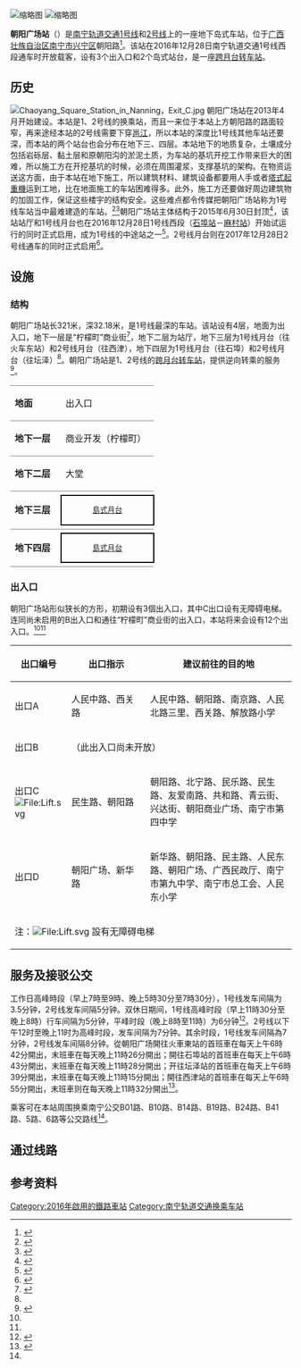 {{NoteTA
|G1=Railway
|G2=Transport
}}
{{Infobox station
|name        = 朝阳广场站
|native_name = Camh Cauzyangz Gvangjcangz
|native_name_lang = za
|eng_name    = Chaoyang Square Station
|linecolour  = #{{南宁轨道交通标志色|1}}
|linecolour2 = #{{南宁轨道交通标志色|2}}
|image       = 南宁轨道交通朝阳广场站站台 (10).jpg
|caption     = 
|Number      = 
|address     = [[广西壮族自治区|广西壮族自治区]][[南宁市|南宁市]][[兴宁区|兴宁区]]朝阳路
|coordinates = {{coord|22|49|11.5|N|108|19|00.7|E|type:railway}}
|line        = [[南宁轨道交通|南宁轨道交通]]{{南宁轨道交通线路名|1}}、{{南宁轨道交通线路名|2}}
|platforms   = 2个[[岛式站台|岛式站台]]
|exits       = 3个出入口
|opened      = 2016年12月28日
|first       = {{南宁轨道交通线路名|1}}<br />往[[石埠站|石埠站]]方向：06:43<br />往[[南宁东站|火车东站]]方向：06:42<br/>{{南宁轨道交通线路名|2}}<br />往[[坛泽站|坛泽站]]方向：06:39<br />往[[西津站|西津站]]方向：06:55
|last        = {{南宁轨道交通线路名|1}}<br />往[[石埠站|石埠站]]方向：23:28<br />往[[南宁东站|火车东站]]方向：23:26<br/>{{南宁轨道交通线路名|2}}<br />往[[坛泽站|坛泽站]]方向：23:15<br />往[[西津站|西津站]]方向：23:32
}}
[[File:南宁轨道交通朝阳广场站D出口.jpg|缩略图]]
[[File:南宁轨道交通朝阳广场站G出口.jpg|缩略图]]

'''朝阳广场站'''（{{lang-za|Camh Cauzyangz Gvangjcangz}}）是[[南宁轨道交通|南宁轨道交通]][[南宁轨道交通1号线|1号线]]和[[南宁轨道交通2号线|2号线]]上的一座地下岛式车站，位于[[广西壮族自治区|广西壮族自治区]][[南宁市|南宁市]][[兴宁区|兴宁区]]朝阳路<ref name=zhao>{{cite news|title=站点地图 出行指南|author=赵劲松|date=2017-12-28|work=南国早报|publisher=广西日报传媒集团|pages=A104|accessdate=2016-12-28|location=南宁}}</ref>。该站在2016年12月28日南宁轨道交通1号线西段通车时开放载客，设有3个出入口和2个岛式站台，是一座[[跨月台转车站|跨月台转车站]]。

== 历史 ==
[[File:Chaoyang_Square_Station_in_Nanning，Exit_C.jpg|thumb]]
朝阳广场站在2013年4月开始建设。本站是1、2号线的换乘站，而且一来位于本站上方朝阳路的路面较窄，再来途经本站的2号线需要下穿[[邕江|邕江]]，所以本站的深度比1号线其他车站还要深，而本站的两个站台也会分布在地下三、四层。本站地下的地质复杂，土壤成分包括岩砾层、黏土层和原朝阳沟的淤泥土质，为车站的基坑开挖工作带来巨大的困难，所以施工方在开挖基坑的时候，必须在周围灌浆，支撑基坑的架构。在物资运送这方面，由于本站在地下施工，所以建筑材料、建筑设备都要用人手或者[[塔式起重機|塔式起重機]]运到工地，比在地面施工的车站困难得多。此外，施工方还要做好周边建筑物的加固工作，保证这些楼宇的结构安全。这些难点都令传媒把朝阳广场站称为1号线车站当中最难建造的车站。<ref name="lu">{{cite news|url=http://www.gxnews.com.cn/staticpages/20160414/newgx570ecc79-14734411.shtml|title=南宁地铁1号线最深站点啥样？平均开挖深度32.18米|author1=卢盈|author2=徐天保|date=2016-04-14|work=广西新闻网|publisher=广西日报传媒集团|accessdate=2016-12-29|location=南宁|archive-url=https://web.archive.org/web/20161228210858/http://www.gxnews.com.cn/staticpages/20160414/newgx570ecc79-14734411.shtml|archive-date=2016-12-28|dead-url=yes}}</ref><ref name=long>{{cite news|url=http://www.gx.xinhuanet.com/dtzx/nanning/2015-05/27/c_1115423283.htm|title=南宁地铁1号线朝阳广场站主体结构6月封顶 明年通车|author=龙博|date=2015-05-27|work=新华网|publisher=南宁新闻网|accessdate=2016-12-29|deadurl=yes|archiveurl=https://web.archive.org/web/20161230085736/http://www.gx.xinhuanet.com/dtzx/nanning/2015-05/27/c_1115423283.htm|archivedate=2016-12-30}}</ref>朝阳广场站主体结构于2015年6月30日封顶<ref>{{cite web|url=http://gx.people.com.cn/n/2015/0926/c179430-26539362.html|title=南宁地铁1号线隧道全线贯通 全面进入机电安装阶段|author=李慧婷|date=2015-09-26|work=人民网广西频道|publisher=南宁新闻网|accessdate=2016-12-29|archive-date=2016-02-08|archive-url=https://web.archive.org/web/20160208181821/http://gx.people.com.cn/n/2015/0926/c179430-26539362.html|dead-url=no}}</ref>，该站站厅和1号线月台也在2016年12月28日1号线西段（[[石埠站|石埠站]]－[[麻村站|麻村站]]）开始试运行的同时正式启用，成为1号线的中途站之一<ref name=huang>{{cite news|url=http://www.nnnews.net/news/201612/t20161228_1768180.html|title=南宁地铁1号线全线开通 首末班时间为6:30至22:00|author=黄登|date=2016-12-28|work=南宁新闻网|publisher=南宁日报社|accessdate=2016-12-28|archive-url=https://web.archive.org/web/20161229031641/http://www.nnnews.net/news/201612/t20161228_1768180.html|archive-date=2016-12-29|dead-url=yes}}</ref>。2号线月台则在2017年12月28日2号线通车的同时正式启用<ref name=chenw>{{cite news|author1=陈伟冬|title=南宁地铁2号线12月28日将开通试运营 全线票价5元|url=http://www.gxnews.com.cn/staticpages/20171225/newgx5a410a06-16783614.shtml|accessdate=2017-12-27|work=广西新闻网|publisher=广西日报传媒集团|location=南宁|date=2017-12-25|archive-url=https://web.archive.org/web/20181124055423/http://www.gxnews.com.cn/staticpages/20171225/newgx5a410a06-16783614.shtml|archive-date=2018-11-24|dead-url=yes}}</ref>。

== 设施 ==
=== 结构 ===
朝阳广场站长321米，深32.18米，是1号线最深的车站。该站设有4层，地面为出入口，地下一层是“柠檬町”商业街<ref>{{cite news|url=http://www.nnnews.net/news/201612/t20161228_1768181.html|title=南宁三大主题地铁商业街区开业 地铁商业时代来临|author=黄登|date=2016-12-28|work=南宁新闻网|publisher=南宁日报社|accessdate=2017-01-08|archive-url=https://web.archive.org/web/20170108193111/http://www.nnnews.net/news/201612/t20161228_1768181.html|archive-date=2017-01-08|dead-url=yes}}</ref>，地下二层为站厅，地下三层为1号线月台（往火车东站）和2号线月台（往西津），地下四层为1号线月台（往石埠）和2号线月台（往坛泽）<ref name="lu"/>。朝阳广场站是1、2号线的[[跨月台转车站|跨月台转车站]]，提供逆向转乘的服务<ref>{{cite news|url=http://www.gx.xinhuanet.com/newscenter/2015-07/23/c_1116013750_3.htm|title=南宁地铁1号线火车站至朝阳站区间预计八月初贯通|author=黄登|date=2015-07-23|work=新华网|publisher=南宁新闻网|accessdate=2016-12-29|archiveurl=https://web.archive.org/web/20161230085452/http://www.gx.xinhuanet.com/newscenter/2015-07/23/c_1116013750_3.htm|archivedate=2016-12-30}}</ref>。

{|cellspacing=0 cellpadding=3
|-
|style="border-top:solid 1px gray;border-bottom:solid 1px gray;" width=75 valign=top|'''地面'''
|style="border-top:solid 1px gray;border-bottom:solid 1px gray;" width=150 valign=top colspan=2|出入口
|-
|style="border-bottom:solid 1px gray;" valign=top|'''地下一层'''
|style="border-bottom:solid 1px gray;" valign=top colspan=2|商业开发（柠檬町）
|-
|style="border-bottom:solid 1px gray;" valign=top|'''地下二层'''
|style="border-bottom:solid 1px gray;" valign=top|大堂
|style="border-bottom:solid 1px gray;" valign=top|客服中心、自助服务
|-
|style="border-bottom:solid 1px gray;" rowspan=3 valign=top|'''地下三层'''
|style="border-bottom:solid 1px gray;"|
|style="border-bottom:solid 1px gray;"|{{南宁轨道交通线路名|1|c}}列車往[[南宁东站#地铁车站|火车东站]]方向 {{arrow|R}}
|-
|style="border:solid 2px black;font-size:smaller;text-align:center;" colspan=2|[[島式月台|島式月台]]
|-
|style="border-bottom:solid 1px gray;"|{{arrow|L}}
|style="border-bottom:solid 1px gray;"|{{南宁轨道交通线路名|2|c}}列車往[[西津站|西津]]方向 
|-
|style="border-bottom:solid 1px gray;" rowspan=3 valign=top|'''地下四层'''
|style="border-bottom:solid 1px gray;"|{{arrow|L}}
|style="border-bottom:solid 1px gray;"|{{南宁轨道交通线路名|1|c}}列車往[[石埠站|石埠]]方向
|-
|style="border:solid 2px black;font-size:smaller;text-align:center;" colspan=2|[[島式月台|島式月台]]
|-
|style="border-bottom:solid 1px gray;"|
|style="border-bottom:solid 1px gray;"|{{南宁轨道交通线路名|2|c}}列車往[[坛泽站|坛泽]]方向 {{arrow|R}}
|}

=== 出入口 ===
朝阳广场站形似狭长的方形，初期设有3個出入口，其中C出口设有无障碍电梯。连同尚未启用的B出入口和通往“柠檬町”商业街的出入口，本站将来会设有12个出入口。<ref name=zhao/><ref name=lu/>

{| class="wikitable"
! width=75 | 出口编号 !! width=125 | 出口指示 !! 建议前往的目的地
|-
| 出口A || 人民中路、西关路 || 人民中路、朝阳路、南京路、人民北路三里、西关路、解放路小学
|-
| 出口B 
|colspan=2| （此出入口尚未开放）
|-
| 出口C [[File:Lift.svg|File:Lift.svg]]|| 民生路、朝阳路 || 朝阳路、北宁路、民乐路、民生路、友爱南路、共和路、青云街、兴达街、朝阳商业广场、南宁市第四中学
|-
| 出口D || 朝阳广场、新华路 || 新华路、朝阳路、民主路、人民东路、朝阳广场、广西民政厅、南宁市第九中学、南宁市总工会、人民东小学
|-
| bgcolor="#EEEEEE" colspan=3 | 注：[[File:Lift.svg|File:Lift.svg]] 設有无障碍电梯
|}

== 服务及接驳公交 ==
工作日高峰時段（早上7時至9時、晚上5時30分至7時30分），1号线发车间隔为3.5分钟，2号线发车间隔5分钟。双休日期间，1号线高峰时段（早上11時30分至晚上8時）行车间隔为5分钟，平峰时段（晚上8時至11時）为6分钟<ref>{{cite news |author=赵凤霞 |coauthor=唐开凯 |title=南宁地铁1号线将执行大小交路套跑运行模式 |url=http://www.nnrb.com.cn/nnrb/20210413/html/page_05_content_004.htm |accessdate=2021-10-10 |work=南宁日报 |date=2021-04-13 |p=5 |archive-date=2021-10-10 |archive-url=https://web.archive.org/web/20211010215343/http://www.nnrb.com.cn/nnrb/20210413/html/page_05_content_004.htm |dead-url=no }}</ref>。2号线以下午12时至晚上11时为高峰时段，发车间隔为7分钟。其余时段，1号线发车间隔為7分钟，2号线发车间隔8分钟。從朝阳广场開往火車東站的首班車在每天上午6時42分開出，末班車在每天晚上11時26分開出；開往石埠站的首班車在每天上午6時43分開出，末班車在每天晚上11時28分開出；开往坛泽站的首班車在每天上午6時39分開出，末班車在每天晚上11時15分開出；開往西津站的首班車在每天上午6時55分開出，末班車则在每天晚上11時32分開出<ref>{{cite web|url=http://nngdjt.com/html/service1b/|title=首末班车时刻表|publisher=南宁轨道交通集团有限责任公司|accessdate=2017-06-28|archive-date=2017-06-20|archive-url=https://web.archive.org/web/20170620194427/http://www.nngdjt.com/html/service1b/|dead-url=no}}</ref>。

乘客可在本站周围换乘南宁公交B01路、B10路、B14路、B19路、B24路、B41路、5路、6路等公交路线<ref name=zhao/>。

== 通过线路 ==
{{s-rail-start}}
{{s-rail|title=南宁轨道交通}}
{{s-line new|system=NanningRT|line=1|previous=火车站|next=新民路|type=P1}}
{{s-line new|system=NanningRT|line=2|previous=火车站|next=南宁剧场|type=P1}}
{{s-line new|system=NanningRT|line=7|previous=红十字医院|next=古城路|type=P1}}
{{s-end}}

== 参考资料 ==
{{reflist}}

{{南宁轨道交通1号线车站}}
{{南宁轨道交通2号线车站}}
{{南宁轨道交通7号线车站}}

[[Category:2016年啟用的鐵路車站|Category:2016年啟用的鐵路車站]]
[[Category:南宁轨道交通换乘车站|Category:南宁轨道交通换乘车站]]